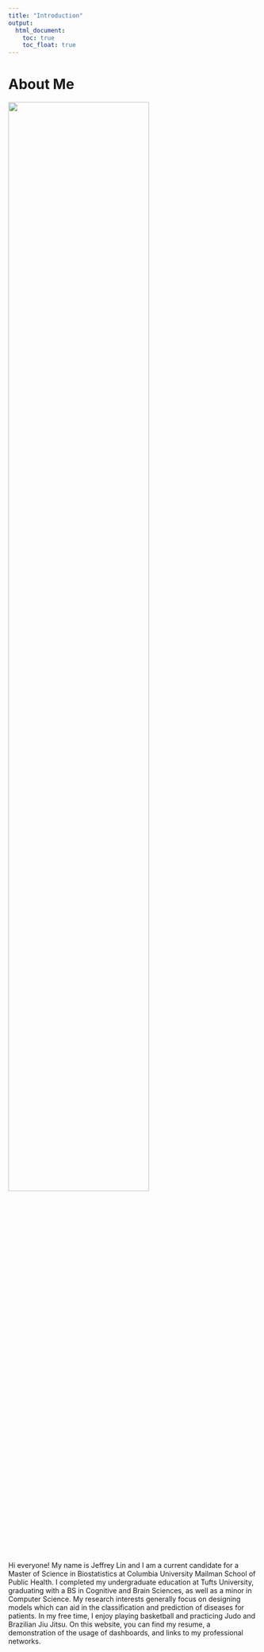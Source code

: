```yaml
---
title: "Introduction"
output: 
  html_document:
    toc: true
    toc_float: true
---
```


# About Me


<img src="Images/Profile_Pic.jpg" style="width:75%;">


Hi everyone! My name is Jeffrey Lin and I am a current candidate for a Master 
of Science in Biostatistics at Columbia University Mailman School of Public 
Health. I completed my undergraduate education at Tufts University, graduating 
with a BS in Cognitive and Brain Sciences, as well as a minor in Computer 
Science. My research interests generally focus on designing models which 
can aid in the classification and prediction of diseases for patients. In 
my free time, I enjoy playing basketball and practicing Judo and Brazilian 
Jiu Jitsu. On this website, you can find my resume, a demonstration of the 
usage of dashboards, and links to my professional networks. 
